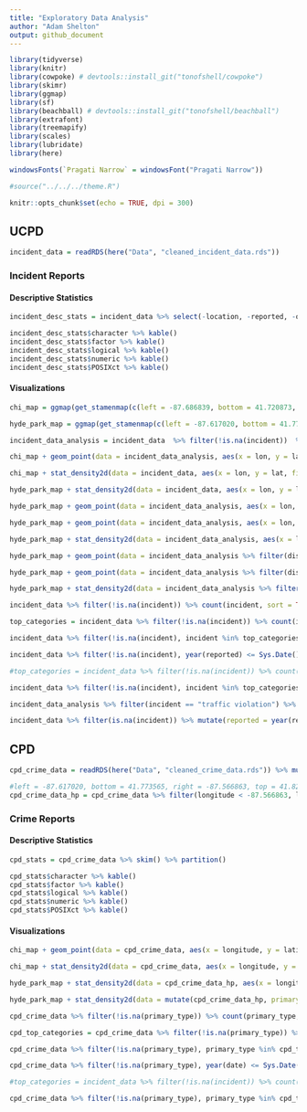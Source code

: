 ```yaml
---
title: "Exploratory Data Analysis"
author: "Adam Shelton"
output: github_document
---
```


```r
library(tidyverse)
library(knitr)
library(cowpoke) # devtools::install_git("tonofshell/cowpoke")
library(skimr)
library(ggmap)
library(sf)
library(beachball) # devtools::install_git("tonofshell/beachball")
library(extrafont)
library(treemapify)
library(scales)
library(lubridate)
library(here)

windowsFonts(`Pragati Narrow` = windowsFont("Pragati Narrow"))

#source("../../../theme.R")

knitr::opts_chunk$set(echo = TRUE, dpi = 300)
```

## UCPD
```r
incident_data = readRDS(here("Data", "cleaned_incident_data.rds"))
```


### Incident Reports

#### Descriptive Statistics

```r
incident_desc_stats = incident_data %>% select(-location, -reported, -occurred, -comments) %>% mutate(incident = factor(incident), disposition = factor(disposition)) %>% skim() %>% partition()

incident_desc_stats$character %>% kable()
incident_desc_stats$factor %>% kable()
incident_desc_stats$logical %>% kable()
incident_desc_stats$numeric %>% kable()
incident_desc_stats$POSIXct %>% kable()
```

#### Visualizations
```r
chi_map = ggmap(get_stamenmap(c(left = -87.686839, bottom = 41.720873, right = -87.522685, top = 41.895756), maptype = "toner-background", zoom = 13))

hyde_park_map = ggmap(get_stamenmap(c(left = -87.617020, bottom = 41.773565, right = -87.566863, top = 41.823864), maptype = "toner-background", zoom = 15))

incident_data_analysis = incident_data  %>% filter(!is.na(incident))  %>% mutate(incident = collapse_to_other(incident, 9))

chi_map + geom_point(data = incident_data_analysis, aes(x = lon, y = lat), color = color_pal(3, "cool")[3], alpha = 0.4) + labs(title = "All Incidents Reported to UCPD", subtitle = "From July 1, 2010 to December 2, 2019") + theme_map(base_family = "Pragati Narrow", base_size = 18)

chi_map + stat_density2d(data = incident_data, aes(x = lon, y = lat, fill = stat(level)),  geom="polygon", alpha = 0.75) +  scale_fill_gradientn(colors = color_pal(5, "heatmap")) + labs(title = "All Incidents Reported to UCPD", subtitle = "From July 1, 2010 to December 2, 2019") + theme_map(base_family = "Pragati Narrow", base_size = 18)

hyde_park_map + stat_density2d(data = incident_data, aes(x = lon, y = lat, fill = stat(level)),  geom="polygon", alpha = 0.75) +  scale_fill_gradientn(colors = color_pal(5, "heatmap")) + labs(title = "All Incidents Reported to UCPD", subtitle = "From July 1, 2010 to December 2, 2019") + theme_map(base_family = "Pragati Narrow", base_size = 18)

hyde_park_map + geom_point(data = incident_data_analysis, aes(x = lon, y = lat, color = incident)) + scale_color_manual(values = color_pal(9, "discrete")) + labs(title = "Top 9 Categories of Incidents Reported to UCPD", subtitle = "From July 1, 2010 to December 2, 2019") + theme_map(base_family = "Pragati Narrow", base_size = 18) 

hyde_park_map + geom_point(data = incident_data_analysis, aes(x = lon, y = lat, color = incident)) + scale_color_manual(values = color_pal(9, "discrete")) + facet_wrap(~ incident) + labs(title = "Top 9 Categories of Incidents Reported to UCPD", subtitle = "From July 1, 2010 to December 2, 2019") + theme_map(base_family = "Pragati Narrow", base_size = 18)

hyde_park_map + stat_density2d(data = incident_data_analysis, aes(x = lon, y = lat, fill = stat(level)),  geom="polygon", alpha = 0.75) +  scale_fill_gradientn(colors = color_pal(5, "heatmap")) + facet_wrap(~ incident) + labs(title = "Top 9 Categories of Incidents Reported to UCPD", subtitle = "From July 1, 2010 to December 2, 2019") + theme_map(base_family = "Pragati Narrow", base_size = 18)

hyde_park_map + geom_point(data = incident_data_analysis %>% filter(disposition %in% c("Arrest", "Closed", "CPD Involved", "Open")), aes(x = lon, y = lat, color = disposition)) + scale_color_manual(values = color_pal(4, "discrete")) + labs(title = "Top 4 Categories of Incident Dispositions in UCPD", subtitle = "From July 1, 2010 to December 2, 2019") + theme_map(base_family = "Pragati Narrow", base_size = 18)

hyde_park_map + geom_point(data = incident_data_analysis %>% filter(disposition %in% c("Arrest", "Closed", "CPD Involved", "Open")), aes(x = lon, y = lat, color = disposition)) + scale_color_manual(values = color_pal(4, "discrete")) + facet_wrap(~ disposition) + labs(title = "Top 4 Categories of Incident Dispositions in UCPD", subtitle = "From July 1, 2010 to December 2, 2019") + theme_map(base_family = "Pragati Narrow", base_size = 18)

hyde_park_map + stat_density2d(data = incident_data_analysis %>% filter(disposition %in% c("Arrest", "Closed", "CPD Involved", "Open")), aes(x = lon, y = lat, fill = stat(level)),  geom="polygon", alpha = 0.75) + scale_fill_gradientn(colors = color_pal(5, "heatmap")) + facet_wrap(~ disposition) + labs(title = "Top 4 Categories of Incident Dispositions in UCPD", subtitle = "From July 1, 2010 to December 2, 2019") + theme_map(base_family = "Pragati Narrow", base_size = 18)
```

```r
incident_data %>% filter(!is.na(incident)) %>% count(incident, sort = TRUE) %>%  ggplot(aes(area = n, fill = incident, label = incident)) + geom_treemap() + geom_treemap_text(grow = TRUE, reflow = TRUE, color = "white", family = "Pragati Narrow") + scale_fill_manual(values = color_pal(5, type = "continuous", levels = length(unique(incident_data$incident)))) + labs(title = "Categories of Incidents in UCPD Reports", subtitle = "From July 1, 2010 to December 2, 2019") + theme_day(base_family = "Pragati Narrow", base_size = 18) + hide_legend 

top_categories = incident_data %>% filter(!is.na(incident)) %>% count(incident) %>% top_n(10, n) %>% .$incident

incident_data %>% filter(!is.na(incident), incident %in% top_categories) %>% mutate(disposition = collapse_to_other(disposition, 6)) %>% count(incident, disposition) %>% crosstab_percent() %>% arrange(incident) %>% ggplot(aes(x = incident, y = percent, fill = disposition)) + geom_col() + coord_flip() + scale_y_continuous(labels = percent_format()) + scale_fill_manual(values = color_pal(6)) + labs(title = "Dispositions of Top 10 UCPD Incidents", subtitle = "From July 1, 2010 to December 2, 2019") + theme_day(base_family = "Pragati Narrow", base_size = 18) 

incident_data %>% filter(!is.na(incident), year(reported) <= Sys.Date() %>% year()) %>% mutate(reported = round_date(reported, "month") %>% date()) %>% count(reported) %>% ggplot(aes(x = reported, y = n), group = 1) + geom_line(size = 2) + labs(title = "Frequencies of All Incident Categories in UCPD by Month") + theme_day(base_family = "Pragati Narrow", base_size = 18) 

#top_categories = incident_data %>% filter(!is.na(incident)) %>% count(incident) %>% top_n(8, n) %>% .$incident

incident_data %>% filter(!is.na(incident), incident %in% top_categories) %>% mutate(reported = round_date(reported, "month") %>% date()) %>% count(incident, reported) %>% ggplot(aes(x = reported, y = n, color = incident, group = incident)) + geom_line(size = 1.5) + facet_wrap(~ incident) + scale_color_manual(values = color_pal(10)) + labs(title = "Frequencies of Top 10 Incident Categories in UCPD by Month") + theme_day(base_family = "Pragati Narrow", base_size = 18) + hide_legend 

incident_data_analysis %>% filter(incident == "traffic violation") %>% mutate(reported = year(reported)) %>% count(reported) %>% arrange(reported) %>% kable(caption = "Number of Traffic Violations Reported by UCPD by Year") 

incident_data %>% filter(is.na(incident)) %>% mutate(reported = year(reported)) %>% count(reported) %>% arrange(reported) %>% kable(caption = "Number of Uncategorized Incidents Reported by UCPD by Year") 
```


## CPD
```r
cpd_crime_data = readRDS(here("Data", "cleaned_crime_data.rds")) %>% mutate(primary_type = factor(primary_type), location_description = factor(location_description))

#left = -87.617020, bottom = 41.773565, right = -87.566863, top = 41.823864
cpd_crime_data_hp = cpd_crime_data %>% filter(longitude < -87.566863, longitude > -87.617020, latitude > 41.773565, latitude < 41.823864)
```

### Crime Reports

#### Descriptive Statistics
```r
cpd_stats = cpd_crime_data %>% skim() %>% partition()

cpd_stats$character %>% kable()
cpd_stats$factor %>% kable()
cpd_stats$logical %>% kable()
cpd_stats$numeric %>% kable()
cpd_stats$POSIXct %>% kable()
```


#### Visualizations
```r
chi_map + geom_point(data = cpd_crime_data, aes(x = longitude, y = latitude), color = color_pal(3, "cool")[3], alpha = 0.4) + labs(title = "All Crimes Reported to CPD", subtitle = "From January 1, 2010 to December 2, 2019") + theme_map(base_family = "Pragati Narrow", base_size = 18)

chi_map + stat_density2d(data = cpd_crime_data, aes(x = longitude, y = latitude, fill = stat(level)),  geom="polygon", alpha = 0.75) +  scale_fill_gradientn(colors = color_pal(5, "heatmap")) + labs(title = "All Crimes Reported to CPD", subtitle = "From January 1, 2010 to December 2, 2019") + theme_map(base_family = "Pragati Narrow", base_size = 18)

hyde_park_map + stat_density2d(data = cpd_crime_data_hp, aes(x = longitude, y = latitude, fill = stat(level)),  geom="polygon", alpha = 0.75) +  scale_fill_gradientn(colors = color_pal(5, "heatmap")) + labs(title = "All Crimes Reported to CPD", subtitle = "From January 1, 2010 to December 2, 2019, surrounding Hyde Park") + theme_map(base_family = "Pragati Narrow", base_size = 18)

hyde_park_map + stat_density2d(data = mutate(cpd_crime_data_hp, primary_type = collapse_to_other(primary_type, 9) %>% str_to_lower()), aes(x = longitude, y = latitude, fill = stat(level)),  geom="polygon", alpha = 0.75) +  scale_fill_gradientn(colors = color_pal(5, "heatmap")) + facet_wrap(~ primary_type) + labs(title = "Top 9 Categories of Incidents Reported to CPD", subtitle = "From January 1, 2010 to December 2, 2019") + theme_map(base_family = "Pragati Narrow", base_size = 18)
```

```r
cpd_crime_data %>% filter(!is.na(primary_type)) %>% count(primary_type, sort = TRUE) %>% ggplot(aes(area = n, fill = primary_type, label = str_to_lower(primary_type))) + geom_treemap() + geom_treemap_text(grow = TRUE, reflow = TRUE, color = "white", family = "Pragati Narrow") + scale_fill_manual(values = color_pal(5, type = "continuous", levels = length(unique(cpd_crime_data$primary_type)))) + labs(title = "Categories of Incidents in CPD Reports", subtitle = "From January 1, 2010 to December 2, 2019") + theme_day(base_family = "Pragati Narrow", base_size = 18) + hide_legend 

cpd_top_categories = cpd_crime_data %>% filter(!is.na(primary_type)) %>% count(primary_type) %>% top_n(10, n) %>% .$primary_type

cpd_crime_data %>% filter(!is.na(primary_type), primary_type %in% cpd_top_categories) %>% count(primary_type, arrest) %>% crosstab_percent() %>% arrange(primary_type) %>% ggplot(aes(x = primary_type, y = percent, fill = arrest)) + geom_col() + coord_flip() + scale_y_continuous(labels = percent_format()) + scale_fill_manual(values = color_pal(2)) + labs(title = "Dispositions of Top 10 CPD Incidents", subtitle = "From January 1, 2010 to December 2, 2019") + theme_day(base_family = "Pragati Narrow", base_size = 18) 

cpd_crime_data %>% filter(!is.na(primary_type), year(date) <= Sys.Date() %>% year()) %>% mutate(date = round_date(date, "month") %>% date()) %>% count(date) %>% ggplot(aes(x = date, y = n), group = 1) + geom_line(size = 2) + labs(title = "Frequencies of All Incident Categories in CPD by Month") + theme_day(base_family = "Pragati Narrow", base_size = 18) 

#top_categories = incident_data %>% filter(!is.na(incident)) %>% count(incident) %>% top_n(8, n) %>% .$incident

cpd_crime_data %>% filter(!is.na(primary_type), primary_type %in% cpd_top_categories) %>% mutate(date = round_date(date, "month") %>% date()) %>% count(primary_type, date) %>% ggplot(aes(x = date, y = n, color = primary_type, group = primary_type)) + geom_line(size = 1.5) + facet_wrap(~ primary_type) + scale_color_manual(values = color_pal(10)) + labs(title = "Frequencies of Top 10 Incident Categories in CPD by Month") + theme_day(base_family = "Pragati Narrow", base_size = 18) + hide_legend
```

